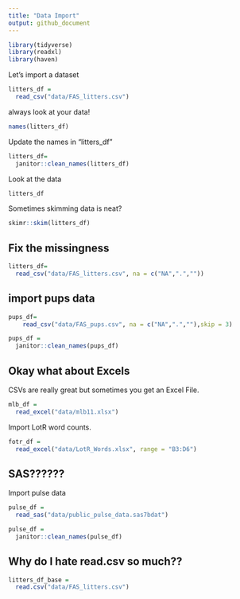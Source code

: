 ```yaml
---
title: "Data Import"
output: github_document
---
```


```r
library(tidyverse)
library(readxl)
library(haven)
```

Let's import a dataset

```r
litters_df =
  read_csv("data/FAS_litters.csv")
```

always look at your data!

```r
names(litters_df)
```

Update the names in "litters_df"
```r
litters_df=
  janitor::clean_names(litters_df)
```


Look at the data

```r
litters_df
```

Sometimes skimming data is neat?
```r
skimr::skim(litters_df)
```


## Fix the missingness
```r
litters_df=
  read_csv("data/FAS_litters.csv", na = c("NA",".",""))
```

## import pups data
```r
pups_df=
    read_csv("data/FAS_pups.csv", na = c("NA",".",""),skip = 3)

pups_df = 
  janitor::clean_names(pups_df)
```

## Okay what about Excels

CSVs are really great but sometimes you get an Excel File.

```r
mlb_df =
  read_excel("data/mlb11.xlsx")
```

Import LotR word counts.
```r
fotr_df = 
  read_excel("data/LotR_Words.xlsx", range = "B3:D6")
```

## SAS??????

Import pulse data
```r
pulse_df =
  read_sas("data/public_pulse_data.sas7bdat")

pulse_df = 
  janitor::clean_names(pulse_df)
```


## Why do I hate read.csv so much??
```r
litters_df_base =
  read.csv("data/FAS_litters.csv")
```

